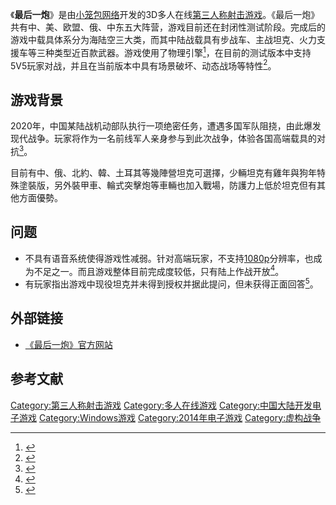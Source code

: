 {{Multiple issues|
{{Notability Unreferenced|time=2021-02-07T04:38:44+00:00}}
{{Citecheck|time=2021-02-07T04:38:44+00:00}}
}}
{{Infobox VG
|title=最后一炮
|developer=小笼包网络
|publisher=[[中青宝|中青宝]]
|released={{Vgrelease|CN|2015年9月20日}}
|genre=[[第三人称射击|第三人称射击]]
|platform=[[Windows|Windows]]
|onlinegame=1
}}
《'''最后一炮'''》是由[[小笼包网络|小笼包网络]]开发的3D多人在线[[第三人称射击游戏|第三人称射击游戏]]。《最后一炮》共有中、美、欧盟、俄、中东五大阵营，游戏目前还在封闭性测试阶段。完成后的游戏中载具体系分为海陆空三大类，而其中陆战载具有步战车、主战坦克、火力支援车等三种类型近百款武器。游戏使用了物理引擎<ref>{{Cite web|url =http://bbs.ff.zqgame.com/forum.php?mod=viewthread&tid=1309|title =专访《最后一炮》制作人}}{{Dead link|date=2019年11月 |bot=InternetArchiveBot |fix-attempted=yes }}</ref>，在目前的测试版本中支持5V5玩家对战，并且在当前版本中具有场景破坏、动态战场等特性<ref>{{Cite web|url =http://bbs.ff.zqgame.com/forum.php?mod=viewthread&tid=547&extra=page%3D1|title =开发日志|access-date =2014-05-26|archive-url =https://web.archive.org/web/20140527212718/http://bbs.ff.zqgame.com/forum.php?mod=viewthread&tid=547&extra=page%3D1|archive-date =2014-05-27|dead-url =yes}}</ref>。

== 游戏背景 ==
2020年，中国某陆战机动部队执行一项绝密任务，遭遇多国军队阻挠，由此爆发现代战争。玩家将作为一名前线军人亲身参与到此次战争，体验各国高端载具的对抗<ref>{{Cite web|url = http://ff.zqgame.com/Main/news/gamenews/gamenews106.html|title = 《最后一炮》游戏背景大剧透|access-date = 2014-05-26|archive-date = 2019-10-05|archive-url = https://web.archive.org/web/20191005230125/http://ff.zqgame.com/Main/news/gamenews/gamenews106.html|dead-url = no}}</ref>。

目前有中、俄、北約、韓、土耳其等幾陣營坦克可選擇，少輛坦克有雞年與狗年特殊塗裝版，另外裝甲車、輪式突擊炮等車輛也加入戰場，防護力上低於坦克但有其他方面優勢。

== 问题 ==
*不具有语音系统使得游戏性减弱。针对高端玩家，不支持[[1080p|1080p]]分辨率，也成为不足之一。而且游戏整体目前完成度较低，只有陆上作战开放<ref>{{Cite web|url = http://bbs.ff.zqgame.com/forum.php?mod=viewthread&tid=723|title = 制作人答玩家问题|access-date = 2014-05-25|archive-url = https://web.archive.org/web/20160304091703/http://bbs.ff.zqgame.com/forum.php?mod=viewthread&tid=723|archive-date = 2016-03-04|dead-url = yes}}</ref>。
*有玩家指出游戏中现役坦克并未得到授权并据此提问，但未获得正面回答<ref>{{Cite web|url = http://bbs.ff.zqgame.com/forum.php?mod=redirect&goto=findpost&ptid=723&pid=10027|title = 版权异议}}{{Dead link|date=2019年11月 |bot=InternetArchiveBot |fix-attempted=yes }}</ref>。

== 外部链接 ==
*[http://ff.zqgame.com/index.html 《最后一炮》官方网站] {{Wayback|url=http://ff.zqgame.com/index.html |date=20200705182210 }}
== 参考文献 ==
{{reflist|2}}

[[Category:第三人称射击游戏|Category:第三人称射击游戏]]
[[Category:多人在线游戏|Category:多人在线游戏]]
[[Category:中国大陆开发电子游戏|Category:中国大陆开发电子游戏]]
[[Category:Windows游戏|Category:Windows游戏]]
[[Category:2014年电子游戏|Category:2014年电子游戏]]
[[Category:虚构战争|Category:虚构战争]]